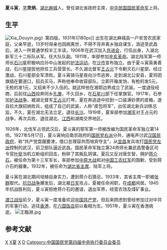 {{Infobox Officeholder
|姓名=夏斗寅
|圖像=File:夏斗寅.jpg
|圖像大小=200px
|圖像說明=  
| 字       = 
| 號       = 
| 別名     = 
| 出生名   = 
| 出生日期 = 1885年12月
| 出生地點 = {{QING}}[[湖北|湖北]][[麻城县|麻城县]]
| 逝世日期 = 1951年
| 逝世地點 = {{HKG-1945}}
| 死因     = 
| 墓地     = 
| 墓地座標 = 
| 籍貫     = 
| 國籍     = {{QING}}（1885年－1911年）<br> {{ROC-1912}}（1912年－1928年）<br>{{ROC}}（1928年－1951年）
| 公民權   = 
| 政黨     = {{KMT}}
| 其他政黨 = 
| 身高     = 
| 配偶     = 
| 伴侶     = 
| parents    = 
| relatives  =  
| children  =  
| 居住地   = 
| 學歷     = 
| 母校     = 
| 職業     = 
| 專業     = 
| 知名原因 = 
| 著作     = 
| 宗教信仰 = 
| 獲獎     = 
| 簽名     = 
| 腳註     = 
}}
'''夏斗寅'''{{BD|1885年||1951年|catIdx=X夏}}，[[表字|字]]'''灵炳'''，[[湖北|湖北]][[麻城|麻城]]人，曾任湖北省政府主席，[[中华民国|中华民国]][[国民革命军|国民革命军]]上将。

==生平==
[[File:Xia_Douyin.jpg|thumb]]》第四版，1931年)|180px]]
出生在湖北麻城县一户贫苦农民家庭，父亲早逝，13岁时母亲也因病离世，不得不背井离乡独自谋生，浪迹至武昌后，进入一所普通学校半工半读，1906年在武汉加入[[共进会|共进会]]，行伍出身，入湖北新军三十二标队从军。任大队队副。1911年，率部参加[[辛亥革命|辛亥革命]]。湖北陆军第一师师长[[石川星|石川星]]积极响应孙中山发起的[[护法运动|护法运动]]，在[[沙市|沙市]]宣布独立。由于夏斗寅英勇善战，石川星提拔他担任工兵营营长。不久湖北督军[[王占元|王占元]]下令剿灭石川星部，经过激战，石川星部全军溃败。夏斗寅骑马星夜向沙市逃奔，走到湖北公安县，夏将团旗插在要道口，招兵买马，声称他奉命收容部队，立即开箱发饷，有枪的发5元，无枪的发1元，又招来不少入伍的。就这样他在湘鄂边界成立了武装。一度退役经商，后前往[[山西|山西]]投奔同乡[[孔庚|孔庚]]，不久回乡，在[[石星川|石星川]]部下任掌旗官。1917年，石参加[[护法战争|护法战争]]，被湖北督军[[王占元|王占元]]打垮，夏在奔逃途中捡到一口装满钞票的皮箱，遂自拉大旗招纳败兵，组成了自己的武装，人称“皮包将军”，出任湖北新兵训练总监。不久，夏在湖北无法立足，退往[[长沙|长沙]]。1919年，夏率部参加[[湘军|湘军]]对王占元的战争，再次兵败，退往湖北、[[江西|江西]]和湖南交界地区。

1926年，北伐军占领武汉后，夏斗寅的鄂军第一师被改编为国民革命军独立第14师。1927年5月17日，夏斗寅响应南京政府的[[国民党右派|国民党右派]]分共，通电声讨武[[汉国民政府|汉国民政府]]，称“共产党盘踞要津，借口总理容共而喧宾夺主”，从[[宜昌|宜昌]]发兵攻打[[国民党左派|国民党左派]]控制的武汉，前卫部队逼近武昌。国民革命军独立第24师师长兼武昌警备区司令官[[叶挺|叶挺]]当机立断组织回击，粉碎了其叛乱阴谋。夏后又反对唐生智，拥护[[蒋介石|蒋介石]]，被任命为第十三军军长，率部参加[[中原大战|中原大战]]和对[[中国工农红军|中国工农红军]]的围剿，受到蒋介石的器重。1932年，被任命为[[湖北省主席|湖北省主席]]、陆军上将。

夏斗寅在湖北期间培植自身实力，遭到蒋介石猜忌，1933年，其省主席一职被[[张群|张群]]取代。[[抗日战争_(中国)|抗日战争]]爆发后，湖北被[[日军|日军]]攻占，夏被任命闲职，在[[成都|成都]]闲居。1945年抗战胜利后，夏斗寅拒绝蒋介石的邀请，退出军界，经营农场及煤矿事业。

[[渡江战役|渡江战役]]前夕，夏斗寅一度准备欢迎[[中国共产党|中国共产党]]，但后来顾虑到曾经参加过对中共的军事行动，逃往[[香港|香港]]，在[[六國酒店|六国饭店]]前以看相为生。1951年，夏斗寅在香港病逝。
[[File:王臨淵.jpg|thumb]]
== 参考文献 ==
{{Reflist}}
{{中華民國第一屆立法委員}}
[[Category:中華民國大陸時期軍事人物|X]]
[[Category:第一屆立法院正選立法委員|X夏]]
[[Category:麻城人|X]]
[[Category:夏姓|D]]
[[Category:中国国民党第四届中央执行委员会委员|Category:中国国民党第四届中央执行委员会委员]]